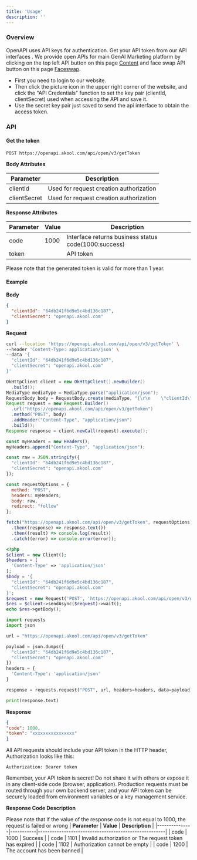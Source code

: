 ```yaml
---
title: 'Usage'
description: ''
---
```



### Overview

OpenAPI uses API keys for authentication. Get your API token from our API interfaces . We provide open APIs for main GenAI Marketing platform by clicking on the top left API button on this page [Content](https://akool.com/tools) and face swap API button on this page [Faceswap](https://akool.com/apps/faceswap).
- First  you need to login to our website.
- Then click the picture icon in the upper right corner of the website, and click the "APl Credentials" function to set the key pair (clientId, clientSecret) used when accessing the API and save it.
- Use the secret key pair just saved to send the api interface to obtain the access token.


### API

#### Get the token

```
POST https://openapi.akool.com/api/open/v3/getToken
```

**Body Attributes**

| **Parameter** | **Description**                             |
|---------------|---------------------------------------------|
| clientId      | Used for request creation authorization     |
| clientSecret  | Used for request creation authorization     |

**Response Attributes**

| **Parameter** | **Value** | **Description**                                      |
|---------------|-----------|------------------------------------------------------|
| code          | 1000      | Interface returns business status code(1000:success) |
| token         |           | API token                                            |

<Note>Please note that the generated token is valid for more than 1 year.</Note>

#### Example

**Body**

```json
{
  "clientId": "64db241f6d9e5c4bd136c187",
  "clientSecret": "openapi.akool.com"
}
```

**Request**

<CodeGroup>

```bash cURL
curl --location 'https://openapi.akool.com/api/open/v3/getToken' \
--header 'Content-Type: application/json' \
--data '{
  "clientId": "64db241f6d9e5c4bd136c187",
  "clientSecret": "openapi.akool.com"
}'
```

```java Java
OkHttpClient client = new OkHttpClient().newBuilder()
  .build();
MediaType mediaType = MediaType.parse("application/json");
RequestBody body = RequestBody.create(mediaType, "{\r\n    \"clientId\": \"64db241f6d9e5c4bd136c187\",\r\n    \"clientSecret\": \"openapi.akool.com\"\r\n}");
Request request = new Request.Builder()
  .url("https://openapi.akool.com/api/open/v3/getToken")
  .method("POST", body)
  .addHeader("Content-Type", "application/json")
  .build();
Response response = client.newCall(request).execute();
```

```javascript Javascript
const myHeaders = new Headers();
myHeaders.append("Content-Type", "application/json");

const raw = JSON.stringify({
  "clientId": "64db241f6d9e5c4bd136c187",
  "clientSecret": "openapi.akool.com"
});

const requestOptions = {
  method: "POST",
  headers: myHeaders,
  body: raw,
  redirect: "follow"
};

fetch("https://openapi.akool.com/api/open/v3/getToken", requestOptions)
  .then((response) => response.text())
  .then((result) => console.log(result))
  .catch((error) => console.error(error));
```

```PHP PHP
<?php
$client = new Client();
$headers = [
  'Content-Type' => 'application/json'
];
$body = '{
  "clientId": "64db241f6d9e5c4bd136c187",
  "clientSecret": "openapi.akool.com"
}';
$request = new Request('POST', 'https://openapi.akool.com/api/open/v3/getToken', $headers, $body);
$res = $client->sendAsync($request)->wait();
echo $res->getBody();
```

```python Python
import requests
import json

url = "https://openapi.akool.com/api/open/v3/getToken"

payload = json.dumps({
  "clientId": "64db241f6d9e5c4bd136c187",
  "clientSecret": "openapi.akool.com"
})
headers = {
  'Content-Type': 'application/json'
}

response = requests.request("POST", url, headers=headers, data=payload)

print(response.text)
```

</CodeGroup>

**Response**

```json
{
"code": 1000,
"token": "xxxxxxxxxxxxxxxx"
}
```

All API requests should include your API token in the HTTP header,
Authorization looks like this:

```
Authorization: Bearer token
```


Remember, your API token is secret! Do not share it with others or
expose it in any client-side code (browser, application). Production
requests must be routed through your own backend server, and your API
token can be securely loaded from environment variables or a key
management service.

**Response Code Description**

<Note> Please note that if the value of the response code is not equal to 1000, the request is failed or wrong</Note>
| **Parameter** | **Value** | **Description**                                      |
|---------------|-----------|------------------------------------------------------|
| code          | 1000      | Success |
| code          | 1101      | Invalid authorization or The request token has expired  |
| code          | 1102      | Authorization cannot be empty  |
| code          | 1200      | The account has been banned  |

